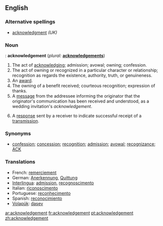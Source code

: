 {{merge|acknowledgment}}

==English==

===Alternative spellings===
*[[acknowledgment]] ''(UK)''

===Noun===
{{US}}: '''acknowledgement'''  (''plural:'' '''[[acknowledgements]]''')
# The act of [[acknowledge|acknowledging]]; admission; avowal; owning; confession.
# The act of owning or recognized in a particular character or relationship; recognition as regards the existence, authority, truth, or genuineness.
# An [[award]].
# The owning of a benefit received; courteous recognition; expression of thanks.
# A [[message]] from the addressee informing the originator that the originator's communication has been received and understood, as a wedding invitation's ''acknowledgement''.
# {{cattag|Telecommunications|computing|networking}} A [[response]] sent by a receiver to indicate successful receipt of a [[w:transmission (telecommunications)|transmission]].

===Synonyms===
* [[confession]]; [[concession]]; [[recognition]]; [[admission]]; [[avowal]]; [[recognizance]]; [[ACK]]

===Translations===
*French: [[remerciement]] 
*German: [[Anerkennung]], [[Quittung]] 
*[[Interlingua]]: [[admission]], [[recognoscimento]] 
*Italian: [[riconoscimento]] 
*Portuguese: [[reconhecimento]] 
*Spanish: [[reconocimiento]]
*[[Volapük]]: [[dasev]]

[[ar:acknowledgement]]
[[fr:acknowledgement]]
[[pt:acknowledgement]]
[[zh:acknowledgement]]